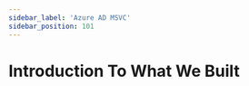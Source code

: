 ```yaml
---
sidebar_label: 'Azure AD MSVC'
sidebar_position: 101
---
```


# Introduction To What We Built


<EmbeddedBoard
  serviceUrl="https://board.slawomirstec.com"
  importUrl="https://notes.slawomirstec.com/diagrams/azure-chapter1.json"
/>

